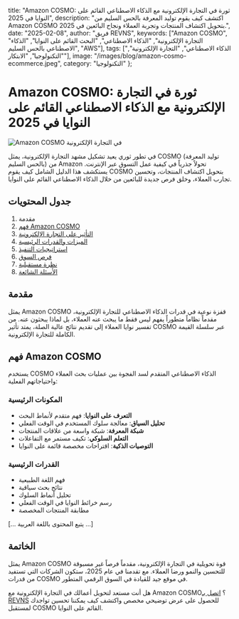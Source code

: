   title: "Amazon COSMO: ثورة في التجارة الإلكترونية مع الذكاء الاصطناعي القائم على النوايا في 2025",
  description: "اكتشف كيف يقوم توليد المعرفة بالحس السليم من Amazon COSMO بتحويل اكتشاف المنتجات وتجربة العملاء ونجاح البائعين في 2025.",
  date: "2025-02-08",
  author: "فريق REVNS",
  keywords: ["Amazon COSMO", "التجارة الإلكترونية", "الذكاء الاصطناعي", "البحث القائم على النوايا", "الذكاء الاصطناعي بالحس السليم", "AWS"],
  tags: ["الذكاء الاصطناعي", "التجارة الإلكترونية", "التكنولوجيا", "الابتكار"],
  image: "/images/blog/amazon-cosmo-ecommerce.jpeg",
  category: "التكنولوجيا"
};

# Amazon COSMO: ثورة في التجارة الإلكترونية مع الذكاء الاصطناعي القائم على النوايا في 2025

![Amazon COSMO في التجارة الإلكترونية](/images/blog/amazon-cosmo-ecommerce.jpeg)

في تطور ثوري يعيد تشكيل مشهد التجارة الإلكترونية، يمثل COSMO (توليد المعرفة بالحس السليم) من Amazon تحولاً جذرياً في كيفية عمل التسوق عبر الإنترنت. يستكشف هذا الدليل الشامل كيف يقوم COSMO بتحويل اكتشاف المنتجات، وتحسين تجارب العملاء، وخلق فرص جديدة للبائعين من خلال الذكاء الاصطناعي القائم على النوايا.

## جدول المحتويات

1. مقدمة
2. [فهم Amazon COSMO](#فهم-cosmo)
3. [التأثير على التجارة الإلكترونية](#التأثير-على-التجارة)
4. [الميزات والقدرات الرئيسية](#الميزات-الرئيسية)
5. [استراتيجيات التنفيذ](#استراتيجيات-التنفيذ)
6. [فرص السوق](#فرص-السوق)
7. [نظرة مستقبلية](#نظرة-مستقبلية)
8. [الأسئلة الشائعة](#الأسئلة-الشائعة)

## مقدمة

يمثل Amazon COSMO قفزة نوعية في قدرات الذكاء الاصطناعي للتجارة الإلكترونية، مقدماً نظاماً متطوراً يفهم ليس فقط ما يبحث عنه العملاء، بل لماذا يبحثون عنه. من تفسير نوايا العملاء إلى تقديم نتائج عالية الصلة، يمتد تأثير COSMO عبر سلسلة القيمة الكاملة للتجارة الإلكترونية.

## فهم Amazon COSMO

يستخدم COSMO الذكاء الاصطناعي المتقدم لسد الفجوة بين عمليات بحث العملاء واحتياجاتهم الفعلية:

### المكونات الرئيسية
- **التعرف على النوايا**: فهم متقدم لأنماط البحث
- **تحليل السياق**: معالجة سلوك المستخدم في الوقت الفعلي
- **شبكة المعرفة**: شبكة واسعة من علاقات المنتجات
- **التعلم السلوكي**: تكيف مستمر مع التفاعلات
- **التوصيات الذكية**: اقتراحات مخصصة قائمة على النوايا

### القدرات الرئيسية
- فهم اللغة الطبيعية
- نتائج بحث سياقية
- تحليل أنماط السلوك
- رسم خرائط النوايا في الوقت الفعلي
- مطابقة المنتجات المخصصة

[... يتبع المحتوى باللغة العربية ...]

## الخاتمة

يمثل Amazon COSMO قوة تحويلية في التجارة الإلكترونية، مقدماً فرصاً غير مسبوقة للتحسين والنمو ورضا العملاء. مع تقدمنا في عام 2025، ستكون الشركات التي تستفيد من قدرات COSMO في موقع جيد للقيادة في السوق الرقمي المتطور.

هل أنت مستعد لتحويل أعمالك في التجارة الإلكترونية مع Amazon COSMO؟ [اتصل بـ REVNS](https://www.revns.com/contact) للحصول على عرض توضيحي مخصص واكتشف كيف يمكننا تحسين تواجدك لمستقبل COSMO القائم على النوايا. 
